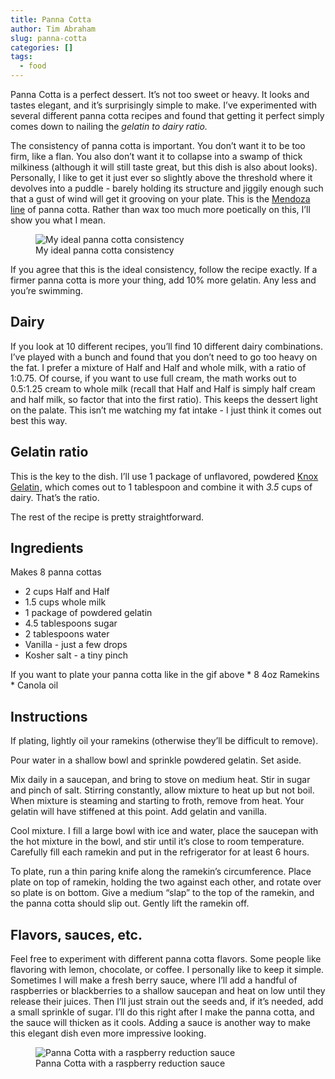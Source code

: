 ```yaml
---
title: Panna Cotta
author: Tim Abraham
slug: panna-cotta
categories: []
tags:
  - food
---
```


Panna Cotta is a perfect dessert. It's not too sweet or heavy. It looks and tastes elegant, and it's surprisingly simple to make. I've experimented with several different panna cotta recipes and found that getting it perfect simply comes down to nailing the *gelatin to dairy ratio.*

The consistency of panna cotta is important. You don't want it to be too firm, like a flan. You also don't want it to collapse into a swamp of thick milkiness (although it will still taste great, but this dish is also about looks). Personally, I like to get it just ever so slightly above the threshold where it devolves into a puddle - barely holding its structure and jiggily enough such that a gust of wind will get it grooving on your plate. This is the [Mendoza line](https://en.wikipedia.org/wiki/Mendoza_Line) of panna cotta. Rather than wax too much more poetically on this, I'll show you what I mean.

![My ideal panna cotta consistency](img/panna_cotta.gif)

If you agree that this is the ideal consistency, follow the recipe exactly. If a firmer panna cotta is more your thing, add 10% more gelatin. Any less and you're swimming.

## Dairy

If you look at 10 different recipes, you'll find 10 different dairy combinations. I've played with a bunch and found that you don't need to go too heavy on the fat. I prefer a mixture of Half and Half and whole milk, with a ratio of 1:0.75. Of course, if you want to use full cream, the math works out to 0.5:1.25 cream to whole milk (recall that Half and Half is simply half cream and half milk, so factor that into the first ratio). This keeps the dessert light on the palate. This isn't me watching my fat intake - I just think it comes out best this way.

## Gelatin ratio

This is the key to the dish. I'll use 1 package of unflavored, powdered <a target="_blank" href="https://www.amazon.com/gp/product/B007Y3HM5C/ref=as_li_tl?ie=UTF8&camp=1789&creative=9325&creativeASIN=B007Y3HM5C&linkCode=as2&tag=timabe-20&linkId=5e7a848b0c29f99678ba1076105e8a76">Knox Gelatin</a><img src="//ir-na.amazon-adsystem.com/e/ir?t=timabe-20&l=am2&o=1&a=B007Y3HM5C" width="1" height="1" border="0" alt="" style="border:none !important; margin:0px !important;" />, which comes out to 1 tablespoon and combine it with *3.5* cups of dairy. That's the ratio.

The rest of the recipe is pretty straightforward.

## Ingredients

Makes 8 panna cottas

* 2 cups Half and Half
* 1.5 cups whole milk
* 1 package of powdered gelatin
* 4.5 tablespoons sugar
* 2 tablespoons water
* Vanilla - just a few drops
* Kosher salt - a tiny pinch

If you want to plate your panna cotta like in the gif above
* 8 4oz Ramekins
* Canola oil

## Instructions

If plating, lightly oil your ramekins (otherwise they'll be difficult to remove).

Pour water in a shallow bowl and sprinkle powdered gelatin. Set aside.

Mix daily in a saucepan, and bring to stove on medium heat. Stir in sugar and pinch of salt. Stirring constantly, allow mixture to heat up but not boil. When mixture is steaming and starting to froth, remove from heat. Your gelatin will have stiffened at this point. Add gelatin and vanilla.

Cool mixture. I fill a large bowl with ice and water, place the saucepan with the hot mixture in the bowl, and stir until it's close to room temperature. Carefully fill each ramekin and put in the refrigerator for at least 6 hours.

To plate, run a thin paring knife along the ramekin's circumference. Place plate on top of ramekin, holding the two against each other, and rotate over so plate is on bottom. Give a medium "slap" to the top of the ramekin, and the panna cotta should slip out. Gently lift the ramekin off. 

## Flavors, sauces, etc.

Feel free to experiment with different panna cotta flavors. Some people like flavoring with lemon, chocolate, or coffee. I personally like to keep it simple. Sometimes I will make a fresh berry sauce, where I'll add a handful of raspberries or blackberries to a shallow saucepan and heat on low until they release their juices. Then I'll just strain out the seeds and, if it's needed, add a small sprinkle of sugar. I'll do this right after I make the panna cotta, and the sauce will thicken as it cools. Adding a sauce is another way to make this elegant dish even more impressive looking.

![Panna Cotta with a raspberry reduction sauce](img/pc_sauce.jpg)


